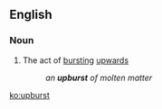 ==English==

===Noun===
{{en-noun}}

# {{lb|en|archaic}} The act of [[burst]]ing [[up]]wards
#:''an '''upburst''' of molten matter''

[[ko:upburst]]